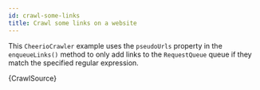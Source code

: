 ```yaml
---
id: crawl-some-links
title: Crawl some links on a website
---
```



This <VersionedApiLink apiPath="cheerio-crawler">`CheerioCrawler`</VersionedApiLink> example uses
the <VersionedApiLink apiPath="core/class/PseudoUrl">`pseudoUrls`</VersionedApiLink> property in
the <VersionedApiLink apiPath="cheerio-crawler/interface/CheerioHandlePageInputs#enqueueLinks">`enqueueLinks()`</VersionedApiLink> method
to only add links to the <VersionedApiLink apiPath="core/class/RequestQueue">`RequestQueue`</VersionedApiLink> queue if they match the specified regular expression.

<CodeBlock className="language-js">
	{CrawlSource}
</CodeBlock>
